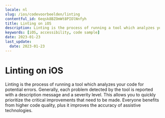 ```yaml
---
locale: nl
slug: /ios/codevoorbeelden/linting
contentful_id: 6eqsk8BZOmWt8PIOlNnfyh
title: Linting on iOS
description: Linting is the process of running a tool which analyzes your code for potential errors.
keywords: [iOS, accessibility, code sample]
date: 2023-01-23
last_update:
  date: 2023-01-23
---
```


# Linting on iOS

Linting is the process of running a tool which analyzes your code for potential errors. Generally, each problem detected by the tool is reported with a description message and a severity level. This allows you to quickly prioritize the critical improvements that need to be made. Everyone benefits from higher code quality, plus it improves the accuracy of assistive technologies.

<CodeSample id="linting" platform="ios" locale="nl"/>
